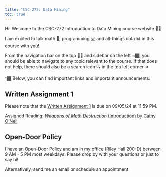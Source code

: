 ```yaml
---
title: "CSC-272: Data Mining"
toc: true
---
```


Hi! Welcome to the CSC-272 Introduction to Data Mining course website 👋🏾

I am excited to talk math 🔢, programming 💻 and all-things data 📊 in this course with you!

From the navigation bar on the top ☝🏾 and sidebar on the left 👈🏾, you should be able to navigate to any topic relevant to the course. If that does not help, there should also be a search icon 🔍 in the top left corner ↗️

👇🏾 Below, you can find important links and important announcements.

::: {.callout-caution}

## Written Assignment 1 
Please note that the [Written Assignment 1](https://docs.google.com/document/d/1-V69jP6oYPr6TiiSsxq93TnL8xLxElhHIrCkQyicbzc/edit?usp=sharing) is due on 09/05/24 at 11:59 PM.

Assigned Reading: [_Weapons of Math Destruction_ (Introduction) by Cathy O'Neil](assets/WMD_Introduction.pdf)
:::

::: {.callout-tip}
## Open-Door Policy
I have an Open-Door Policy and am in my office (Riley Hall 200-D) between 9 AM - 5 PM most weekdays. Please drop by with your questions or just to say hi!

Alternatively, send me an email or schedule an appointment
:::
